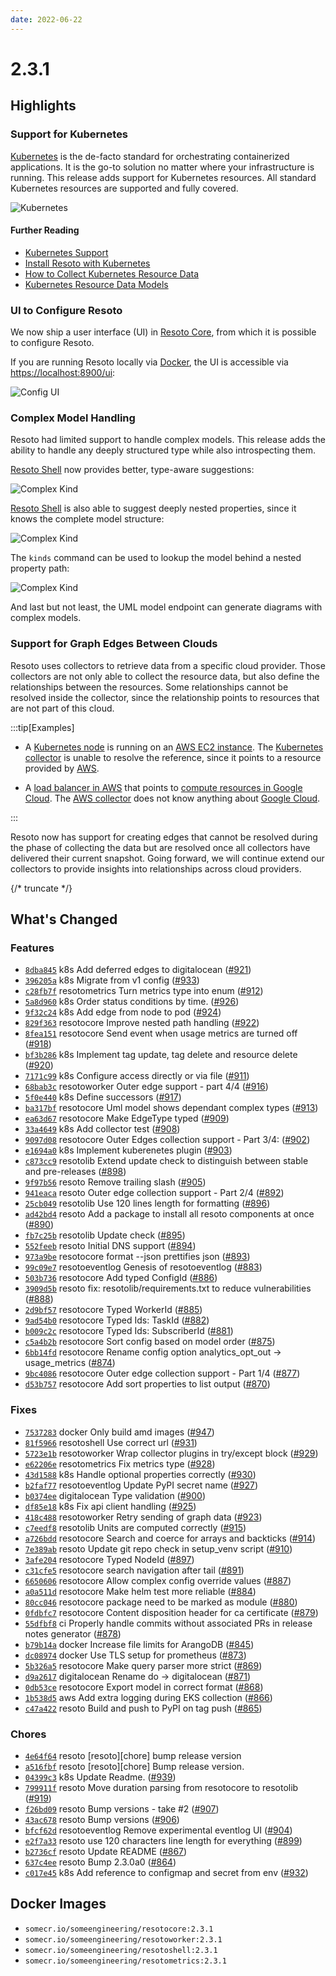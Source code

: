 ```yaml
---
date: 2022-06-22
---
```


# 2.3.1

## Highlights

### Support for Kubernetes

[Kubernetes](https://kubernetes.io) is the de-facto standard for orchestrating containerized applications. It is the go-to solution no matter where your infrastructure is running. This release adds support for Kubernetes resources. All standard Kubernetes resources are supported and fully covered.

![Kubernetes](./img/kubernetes.png)

#### Further Reading

- [Kubernetes Support](/blog/kubernetes-support)
- [Install Resoto with Kubernetes](/docs/getting-started/install-resoto/kubernetes)
- [How to Collect Kubernetes Resource Data](/docs/how-to-guides/data-sources/collect-kubernetes-resource-data)
- [Kubernetes Resource Data Models](/docs/reference/unified-data-model/kubernetes)

### UI to Configure Resoto

We now ship a user interface (UI) in [Resoto Core](/docs/reference/components/core), from which it is possible to configure Resoto.

If you are running Resoto locally via [Docker](/docs/getting-started/install-resoto), the UI is accessible via [https://localhost:8900/ui](https://localhost:8900/ui):

![Config UI](./img/ui_config.png)

### Complex Model Handling

Resoto had limited support to handle complex models. This release adds the ability to handle any deeply structured type while also introspecting them.

[Resoto Shell](/docs/reference/components/shell) now provides better, type-aware suggestions:

![Complex Kind](./img/kind_is_complex.png)

[Resoto Shell](/docs/reference/components/shell) is also able to suggest deeply nested properties, since it knows the complete model structure:

![Complex Kind](./img/kind_nested_property_suggestions.png)

The `kinds` command can be used to lookup the model behind a nested property path:

![Complex Kind](./img/kind_lookup_type.png)

And last but not least, the UML model endpoint can generate diagrams with complex models.

### Support for Graph Edges Between Clouds

Resoto uses collectors to retrieve data from a specific cloud provider. Those collectors are not only able to collect the resource data, but also define the relationships between the resources. Some relationships cannot be resolved inside the collector, since the relationship points to resources that are not part of this cloud.

:::tip[Examples]

- A [Kubernetes node](/docs/reference/unified-data-model/kubernetes#kubernetes_node) is running on an [AWS EC2 instance](/docs/reference/unified-data-model/aws#aws_ec2_instance). The [Kubernetes collector](/docs/how-to-guides/data-sources/collect-kubernetes-resource-data) is unable to resolve the reference, since it points to a resource provided by [AWS](/docs/how-to-guides/data-sources/collect-aws-resource-data).

- A [load balancer in AWS](/docs/reference/unified-data-model/aws#aws_alb) that points to [compute resources in Google Cloud](/docs/reference/unified-data-model/google-cloud#gcp_instance). The [AWS collector](/docs/how-to-guides/data-sources/collect-aws-resource-data) does not know anything about [Google Cloud](/docs/how-to-guides/data-sources/collect-google-cloud-resource-data).

:::

Resoto now has support for creating edges that cannot be resolved during the phase of collecting the data but are resolved once all collectors have delivered their current snapshot. Going forward, we will continue extend our collectors to provide insights into relationships across cloud providers.

{/* truncate */}

## What's Changed

### Features

- [`8dba845`](https://github.com/someengineering/resoto/commit/8dba845) <span class="badge badge--secondary">k8s</span> Add deferred edges to digitalocean ([#921](https://github.com/someengineering/resoto/pull/921))
- [`396205a`](https://github.com/someengineering/resoto/commit/396205a) <span class="badge badge--secondary">k8s</span> Migrate from v1 config ([#933](https://github.com/someengineering/resoto/pull/933))
- [`c28fb7f`](https://github.com/someengineering/resoto/commit/c28fb7f) <span class="badge badge--secondary">resotometrics</span> Turn metrics type into enum ([#912](https://github.com/someengineering/resoto/pull/912))
- [`5a8d960`](https://github.com/someengineering/resoto/commit/5a8d960) <span class="badge badge--secondary">k8s</span> Order status conditions by time. ([#926](https://github.com/someengineering/resoto/pull/926))
- [`9f32c24`](https://github.com/someengineering/resoto/commit/9f32c24) <span class="badge badge--secondary">k8s</span> Add edge from node to pod ([#924](https://github.com/someengineering/resoto/pull/924))
- [`829f363`](https://github.com/someengineering/resoto/commit/829f363) <span class="badge badge--secondary">resotocore</span> Improve nested path handling ([#922](https://github.com/someengineering/resoto/pull/922))
- [`8fea151`](https://github.com/someengineering/resoto/commit/8fea151) <span class="badge badge--secondary">resotocore</span> Send event when usage metrics are turned off ([#918](https://github.com/someengineering/resoto/pull/918))
- [`bf3b286`](https://github.com/someengineering/resoto/commit/bf3b286) <span class="badge badge--secondary">k8s</span> Implement tag update, tag delete and resource delete ([#920](https://github.com/someengineering/resoto/pull/920))
- [`7171c99`](https://github.com/someengineering/resoto/commit/7171c99) <span class="badge badge--secondary">k8s</span> Configure access directly or via file ([#911](https://github.com/someengineering/resoto/pull/911))
- [`68bab3c`](https://github.com/someengineering/resoto/commit/68bab3c) <span class="badge badge--secondary">resotoworker</span> Outer edge support - part 4/4 ([#916](https://github.com/someengineering/resoto/pull/916))
- [`5f0e440`](https://github.com/someengineering/resoto/commit/5f0e440) <span class="badge badge--secondary">k8s</span> Define successors ([#917](https://github.com/someengineering/resoto/pull/917))
- [`ba317bf`](https://github.com/someengineering/resoto/commit/ba317bf) <span class="badge badge--secondary">resotocore</span> Uml model shows dependant complex types ([#913](https://github.com/someengineering/resoto/pull/913))
- [`ea63d67`](https://github.com/someengineering/resoto/commit/ea63d67) <span class="badge badge--secondary">resotocore</span> Make EdgeType typed ([#909](https://github.com/someengineering/resoto/pull/909))
- [`33a4649`](https://github.com/someengineering/resoto/commit/33a4649) <span class="badge badge--secondary">k8s</span> Add collector test ([#908](https://github.com/someengineering/resoto/pull/908))
- [`9097d08`](https://github.com/someengineering/resoto/commit/9097d08) <span class="badge badge--secondary">resotocore</span> Outer Edges collection support - Part 3/4: ([#902](https://github.com/someengineering/resoto/pull/902))
- [`e1694a0`](https://github.com/someengineering/resoto/commit/e1694a0) <span class="badge badge--secondary">k8s</span> Implement kuberenetes plugin ([#903](https://github.com/someengineering/resoto/pull/903))
- [`c873cc9`](https://github.com/someengineering/resoto/commit/c873cc9) <span class="badge badge--secondary">resotolib</span> Extend update check to distinguish between stable and pre-releases ([#898](https://github.com/someengineering/resoto/pull/898))
- [`9f97b56`](https://github.com/someengineering/resoto/commit/9f97b56) <span class="badge badge--secondary">resoto</span> Remove trailing slash ([#905](https://github.com/someengineering/resoto/pull/905))
- [`941eaca`](https://github.com/someengineering/resoto/commit/941eaca) <span class="badge badge--secondary">resoto</span> Outer edge collection support - Part 2/4 ([#892](https://github.com/someengineering/resoto/pull/892))
- [`25cb049`](https://github.com/someengineering/resoto/commit/25cb049) <span class="badge badge--secondary">resotolib</span> Use 120 lines length for formatting ([#896](https://github.com/someengineering/resoto/pull/896))
- [`ad42bd4`](https://github.com/someengineering/resoto/commit/ad42bd4) <span class="badge badge--secondary">resoto</span> Add a package to install all resoto components at once ([#890](https://github.com/someengineering/resoto/pull/890))
- [`fb7c25b`](https://github.com/someengineering/resoto/commit/fb7c25b) <span class="badge badge--secondary">resotolib</span> Update check ([#895](https://github.com/someengineering/resoto/pull/895))
- [`552feeb`](https://github.com/someengineering/resoto/commit/552feeb) <span class="badge badge--secondary">resoto</span> Initial DNS support ([#894](https://github.com/someengineering/resoto/pull/894))
- [`973a9be`](https://github.com/someengineering/resoto/commit/973a9be) <span class="badge badge--secondary">resotocore</span> format --json prettifies json ([#893](https://github.com/someengineering/resoto/pull/893))
- [`99c09e7`](https://github.com/someengineering/resoto/commit/99c09e7) <span class="badge badge--secondary">resotoeventlog</span> Genesis of resotoeventlog ([#883](https://github.com/someengineering/resoto/pull/883))
- [`503b736`](https://github.com/someengineering/resoto/commit/503b736) <span class="badge badge--secondary">resotocore</span> Add typed ConfigId ([#886](https://github.com/someengineering/resoto/pull/886))
- [`3909d5b`](https://github.com/someengineering/resoto/commit/3909d5b) <span class="badge badge--secondary">resoto</span> fix: resotolib/requirements.txt to reduce vulnerabilities ([#888](https://github.com/someengineering/resoto/pull/888))
- [`2d9bf57`](https://github.com/someengineering/resoto/commit/2d9bf57) <span class="badge badge--secondary">resotocore</span> Typed WorkerId ([#885](https://github.com/someengineering/resoto/pull/885))
- [`9ad54b0`](https://github.com/someengineering/resoto/commit/9ad54b0) <span class="badge badge--secondary">resotocore</span> Typed Ids: TaskId ([#882](https://github.com/someengineering/resoto/pull/882))
- [`b009c2c`](https://github.com/someengineering/resoto/commit/b009c2c) <span class="badge badge--secondary">resotocore</span> Typed Ids: SubscriberId ([#881](https://github.com/someengineering/resoto/pull/881))
- [`c5a4b2b`](https://github.com/someengineering/resoto/commit/c5a4b2b) <span class="badge badge--secondary">resotocore</span> Sort config based on model order ([#875](https://github.com/someengineering/resoto/pull/875))
- [`6bb14fd`](https://github.com/someengineering/resoto/commit/6bb14fd) <span class="badge badge--secondary">resotocore</span> Rename config option analytics_opt_out -> usage_metrics ([#874](https://github.com/someengineering/resoto/pull/874))
- [`9bc4086`](https://github.com/someengineering/resoto/commit/9bc4086) <span class="badge badge--secondary">resotocore</span> Outer edge collection support - Part 1/4 ([#877](https://github.com/someengineering/resoto/pull/877))
- [`d53b757`](https://github.com/someengineering/resoto/commit/d53b757) <span class="badge badge--secondary">resotocore</span> Add sort properties to list output ([#870](https://github.com/someengineering/resoto/pull/870))

### Fixes

- [`7537283`](https://github.com/someengineering/resoto/commit/7537283) <span class="badge badge--secondary">docker</span> Only build amd images ([#947](https://github.com/someengineering/resoto/pull/947))
- [`81f5966`](https://github.com/someengineering/resoto/commit/81f5966) <span class="badge badge--secondary">resotoshell</span> Use correct url ([#931](https://github.com/someengineering/resoto/pull/931))
- [`5723e1b`](https://github.com/someengineering/resoto/commit/5723e1b) <span class="badge badge--secondary">resotoworker</span> Wrap collector plugins in try/except block ([#929](https://github.com/someengineering/resoto/pull/929))
- [`e62206e`](https://github.com/someengineering/resoto/commit/e62206e) <span class="badge badge--secondary">resotometrics</span> Fix metrics type ([#928](https://github.com/someengineering/resoto/pull/928))
- [`43d1588`](https://github.com/someengineering/resoto/commit/43d1588) <span class="badge badge--secondary">k8s</span> Handle optional properties correctly ([#930](https://github.com/someengineering/resoto/pull/930))
- [`b2faf77`](https://github.com/someengineering/resoto/commit/b2faf77) <span class="badge badge--secondary">resotoeventlog</span> Update PyPI secret name ([#927](https://github.com/someengineering/resoto/pull/927))
- [`b0374ee`](https://github.com/someengineering/resoto/commit/b0374ee) <span class="badge badge--secondary">digitalocean</span> Type validation ([#900](https://github.com/someengineering/resoto/pull/900))
- [`df85e18`](https://github.com/someengineering/resoto/commit/df85e18) <span class="badge badge--secondary">k8s</span> Fix api client handling ([#925](https://github.com/someengineering/resoto/pull/925))
- [`418c488`](https://github.com/someengineering/resoto/commit/418c488) <span class="badge badge--secondary">resotoworker</span> Retry sending of graph data ([#923](https://github.com/someengineering/resoto/pull/923))
- [`c7eedf8`](https://github.com/someengineering/resoto/commit/c7eedf8) <span class="badge badge--secondary">resotolib</span> Units are computed correctly ([#915](https://github.com/someengineering/resoto/pull/915))
- [`a726bdd`](https://github.com/someengineering/resoto/commit/a726bdd) <span class="badge badge--secondary">resotocore</span> Search and coerce for arrays and backticks ([#914](https://github.com/someengineering/resoto/pull/914))
- [`7e389ab`](https://github.com/someengineering/resoto/commit/7e389ab) <span class="badge badge--secondary">resoto</span> Update git repo check in setup_venv script ([#910](https://github.com/someengineering/resoto/pull/910))
- [`3afe204`](https://github.com/someengineering/resoto/commit/3afe204) <span class="badge badge--secondary">resotocore</span> Typed NodeId ([#897](https://github.com/someengineering/resoto/pull/897))
- [`c31cfe5`](https://github.com/someengineering/resoto/commit/c31cfe5) <span class="badge badge--secondary">resotocore</span> search navigation after tail ([#891](https://github.com/someengineering/resoto/pull/891))
- [`6650606`](https://github.com/someengineering/resoto/commit/6650606) <span class="badge badge--secondary">resotocore</span> Allow complex config override values ([#887](https://github.com/someengineering/resoto/pull/887))
- [`a0a511d`](https://github.com/someengineering/resoto/commit/a0a511d) <span class="badge badge--secondary">resotocore</span> Make helm test more reliable ([#884](https://github.com/someengineering/resoto/pull/884))
- [`80cc046`](https://github.com/someengineering/resoto/commit/80cc046) <span class="badge badge--secondary">resotocore</span> package need to be marked as module ([#880](https://github.com/someengineering/resoto/pull/880))
- [`0fdbfc7`](https://github.com/someengineering/resoto/commit/0fdbfc7) <span class="badge badge--secondary">resotocore</span> Content disposition header for ca certificate ([#879](https://github.com/someengineering/resoto/pull/879))
- [`55dfbf8`](https://github.com/someengineering/resoto/commit/55dfbf8) <span class="badge badge--secondary">ci</span> Properly handle commits without associated PRs in release notes generator ([#878](https://github.com/someengineering/resoto/pull/878))
- [`b79b14a`](https://github.com/someengineering/resoto/commit/b79b14a) <span class="badge badge--secondary">docker</span> Increase file limits for ArangoDB ([#845](https://github.com/someengineering/resoto/pull/845))
- [`dc08974`](https://github.com/someengineering/resoto/commit/dc08974) <span class="badge badge--secondary">docker</span> Use TLS setup for prometheus ([#873](https://github.com/someengineering/resoto/pull/873))
- [`5b326a5`](https://github.com/someengineering/resoto/commit/5b326a5) <span class="badge badge--secondary">resotocore</span> Make query parser more strict ([#869](https://github.com/someengineering/resoto/pull/869))
- [`d9a2617`](https://github.com/someengineering/resoto/commit/d9a2617) <span class="badge badge--secondary">digitalocean</span> Rename do -> digitalocean ([#871](https://github.com/someengineering/resoto/pull/871))
- [`0db53ce`](https://github.com/someengineering/resoto/commit/0db53ce) <span class="badge badge--secondary">resotocore</span> Export model in correct format ([#868](https://github.com/someengineering/resoto/pull/868))
- [`1b538d5`](https://github.com/someengineering/resoto/commit/1b538d5) <span class="badge badge--secondary">aws</span> Add extra logging during EKS collection ([#866](https://github.com/someengineering/resoto/pull/866))
- [`c47a422`](https://github.com/someengineering/resoto/commit/c47a422) <span class="badge badge--secondary">resoto</span> Build and push to PyPI on tag push ([#865](https://github.com/someengineering/resoto/pull/865))

### Chores

- [`4e64f64`](https://github.com/someengineering/resoto/commit/4e64f64) <span class="badge badge--secondary">resoto</span> [resoto][chore] bump release version
- [`a516fbf`](https://github.com/someengineering/resoto/commit/a516fbf) <span class="badge badge--secondary">resoto</span> [resoto][chore] Bump release version.
- [`04399c3`](https://github.com/someengineering/resoto/commit/04399c3) <span class="badge badge--secondary">k8s</span> Update Readme. ([#939](https://github.com/someengineering/resoto/pull/939))
- [`799911f`](https://github.com/someengineering/resoto/commit/799911f) <span class="badge badge--secondary">resoto</span> Move duration parsing from resotocore to resotolib ([#919](https://github.com/someengineering/resoto/pull/919))
- [`f26bd09`](https://github.com/someengineering/resoto/commit/f26bd09) <span class="badge badge--secondary">resoto</span> Bump versions - take #2 ([#907](https://github.com/someengineering/resoto/pull/907))
- [`43ac678`](https://github.com/someengineering/resoto/commit/43ac678) <span class="badge badge--secondary">resoto</span> Bump versions ([#906](https://github.com/someengineering/resoto/pull/906))
- [`bfcf62d`](https://github.com/someengineering/resoto/commit/bfcf62d) <span class="badge badge--secondary">resotoeventlog</span> Remove experimental eventlog UI ([#904](https://github.com/someengineering/resoto/pull/904))
- [`e2f7a33`](https://github.com/someengineering/resoto/commit/e2f7a33) <span class="badge badge--secondary">resoto</span> use 120 characters line length for everything ([#899](https://github.com/someengineering/resoto/pull/899))
- [`b2736cf`](https://github.com/someengineering/resoto/commit/b2736cf) <span class="badge badge--secondary">resoto</span> Update README ([#867](https://github.com/someengineering/resoto/pull/867))
- [`637c4ee`](https://github.com/someengineering/resoto/commit/637c4ee) <span class="badge badge--secondary">resoto</span> Bump 2.3.0a0 ([#864](https://github.com/someengineering/resoto/pull/864))
- [`c017e45`](https://github.com/someengineering/resoto/commit/c017e45) <span class="badge badge--secondary">k8s</span> Add reference to configmap and secret from env ([#932](https://github.com/someengineering/resoto/pull/932))

## Docker Images

- `somecr.io/someengineering/resotocore:2.3.1`
- `somecr.io/someengineering/resotoworker:2.3.1`
- `somecr.io/someengineering/resotoshell:2.3.1`
- `somecr.io/someengineering/resotometrics:2.3.1`
